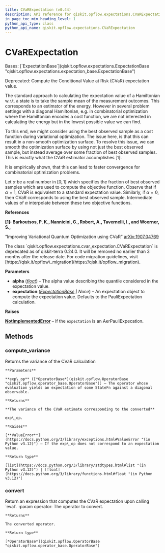 ```yaml
---
title: CVaRExpectation (v0.44)
description: API reference for qiskit.opflow.expectations.CVaRExpectation in qiskit v0.44
in_page_toc_min_heading_level: 1
python_api_type: class
python_api_name: qiskit.opflow.expectations.CVaRExpectation
---
```


# CVaRExpectation

<Class id="qiskit.opflow.expectations.CVaRExpectation" isDedicatedPage={true} github="https://github.com/qiskit/qiskit/tree/stable/0.25/qiskit/opflow/expectations/cvar_expectation.py" signature="qiskit.opflow.expectations.CVaRExpectation(alpha, expectation=None)" modifiers="class">
  Bases: [`ExpectationBase`](qiskit.opflow.expectations.ExpectationBase "qiskit.opflow.expectations.expectation_base.ExpectationBase")

  Deprecated: Compute the Conditional Value at Risk (CVaR) expectation value.

  The standard approach to calculating the expectation value of a Hamiltonian w\.r.t. a state is to take the sample mean of the measurement outcomes. This corresponds to an estimator of the energy. However in several problem settings with a diagonal Hamiltonian, e.g. in combinatorial optimization where the Hamiltonian encodes a cost function, we are not interested in calculating the energy but in the lowest possible value we can find.

  To this end, we might consider using the best observed sample as a cost function during variational optimization. The issue here, is that this can result in a non-smooth optimization surface. To resolve this issue, we can smooth the optimization surface by using not just the best observed sample, but instead average over some fraction of best observed samples. This is exactly what the CVaR estimator accomplishes \[1].

  It is empirically shown, that this can lead to faster convergence for combinatorial optimization problems.

  Let $\alpha$ be a real number in $[0,1]$ which specifies the fraction of best observed samples which are used to compute the objective function. Observe that if $\alpha = 1$, CVaR is equivalent to a standard expectation value. Similarly, if $\alpha = 0$, then CVaR corresponds to using the best observed sample. Intermediate values of $\alpha$ interpolate between these two objective functions.

  **References**

  **\[1]: Barkoutsos, P. K., Nannicini, G., Robert, A., Tavernelli, I., and Woerner, S.,**

  “Improving Variational Quantum Optimization using CVaR” [arXiv:1907.04769](https://arxiv.org/abs/1907.04769)

  <Admonition title="Deprecated since version 0.24.0" type="danger">
    The class `qiskit.opflow.expectations.cvar_expectation.CVaRExpectation` is deprecated as of qiskit-terra 0.24.0. It will be removed no earlier than 3 months after the release date. For code migration guidelines, visit [https://qisk.it/opflow\_migration](https://qisk.it/opflow_migration).
  </Admonition>

  **Parameters**

  *   **alpha** ([*float*](https://docs.python.org/3/library/functions.html#float "(in Python v3.12)")) – The alpha value describing the quantile considered in the expectation value.
  *   **expectation** ([*ExpectationBase*](qiskit.opflow.expectations.ExpectationBase "qiskit.opflow.expectations.expectation_base.ExpectationBase") *| None*) – An expectation object to compute the expectation value. Defaults to the PauliExpectation calculation.

  **Raises**

  [**NotImplementedError**](https://docs.python.org/3/library/exceptions.html#NotImplementedError "(in Python v3.12)") – If the `expectation` is an AerPauliExpecation.

  ## Methods

  ### compute\_variance

  <Function id="qiskit.opflow.expectations.CVaRExpectation.compute_variance" signature="compute_variance(exp_op)">
    Returns the variance of the CVaR calculation

    **Parameters**

    **exp\_op** ([*OperatorBase*](qiskit.opflow.OperatorBase "qiskit.opflow.operator_base.OperatorBase")) – The operator whose evaluation yields an expectation of some StateFn against a diagonal observable.

    **Returns**

    **The variance of the CVaR estimate corresponding to the converted**

    exp\_op.

    **Raises**

    [**ValueError**](https://docs.python.org/3/library/exceptions.html#ValueError "(in Python v3.12)") – If the exp\_op does not correspond to an expectation value.

    **Return type**

    [list](https://docs.python.org/3/library/stdtypes.html#list "(in Python v3.12)") | [float](https://docs.python.org/3/library/functions.html#float "(in Python v3.12)")
  </Function>

  ### convert

  <Function id="qiskit.opflow.expectations.CVaRExpectation.convert" signature="convert(operator)">
    Return an expression that computes the CVaR expectation upon calling `eval`. :param operator: The operator to convert.

    **Returns**

    The converted operator.

    **Return type**

    [*OperatorBase*](qiskit.opflow.OperatorBase "qiskit.opflow.operator_base.OperatorBase")
  </Function>
</Class>


